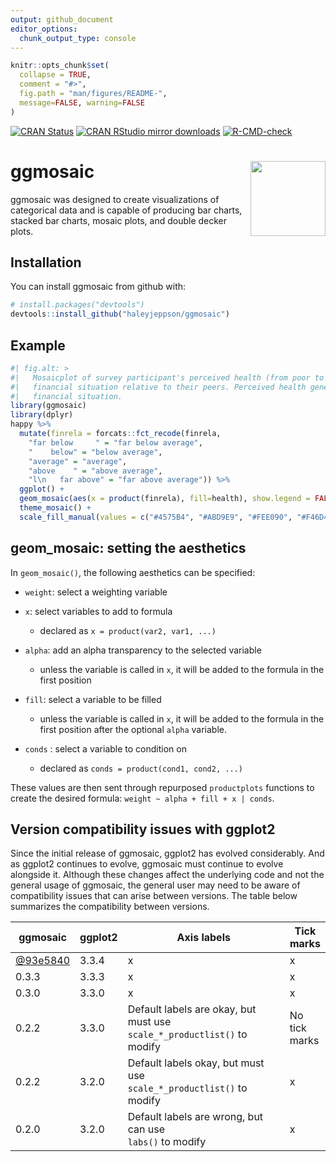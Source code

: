 ```yaml
---
output: github_document
editor_options: 
  chunk_output_type: console
---
```


<!-- README.md is generated from README.Rmd. Please edit that file -->

```r
knitr::opts_chunk$set(
  collapse = TRUE,
  comment = "#>",
  fig.path = "man/figures/README-",
  message=FALSE, warning=FALSE
)
```

<!-- badges: start -->
[![CRAN Status](http://www.r-pkg.org/badges/version/ggmosaic)](https://cran.r-project.org/package=ggmosaic) [![CRAN RStudio mirror downloads](http://cranlogs.r-pkg.org/badges/ggmosaic)](https://www.r-pkg.org/pkg/ggmosaic) 
[![R-CMD-check](https://github.com/haleyjeppson/ggmosaic/actions/workflows/R-CMD-check.yaml/badge.svg)](https://github.com/haleyjeppson/ggmosaic/actions/workflows/R-CMD-check.yaml)
<!-- badges: end -->
  
# ggmosaic <img src="man/figures/logo.png" align="right" width="120" />

ggmosaic was designed to create visualizations of categorical data and is capable of producing bar charts, stacked bar charts, mosaic plots, and double decker plots.

## Installation

You can install ggmosaic from github with:

```r
# install.packages("devtools")
devtools::install_github("haleyjeppson/ggmosaic")
```

## Example

```r
#| fig.alt: >
#|   Mosaicplot of survey participant's perceived health (from poor to excellent) given their
#|   financial situation relative to their peers. Perceived health generally increases with better
#|   financial situation.
library(ggmosaic)
library(dplyr)
happy %>% 
  mutate(finrela = forcats::fct_recode(finrela,
    "far below     " = "far below average",
    "    below" = "below average",
    "average" = "average",
    "above    " = "above average", 
    "l\n   far above" = "far above average")) %>% 
  ggplot() +
  geom_mosaic(aes(x = product(finrela), fill=health), show.legend = FALSE) +
  theme_mosaic() +
  scale_fill_manual(values = c("#4575B4", "#ABD9E9", "#FEE090", "#F46D43"))
```

## geom_mosaic: setting the aesthetics
 
In `geom_mosaic()`, the following aesthetics can be specified:

-   `weight`: select a weighting variable

-   `x`: select variables to add to formula

    -   declared as `x = product(var2, var1, ...)`

-   `alpha`: add an alpha transparency to the selected variable

    -   unless the variable is called in `x`, it will be added to the formula in the first position

-   `fill`: select a variable to be filled

    -   unless the variable is called in `x`, it will be added to the formula in the first position after the optional `alpha` variable.

-   `conds` : select a variable to condition on

    -   declared as `conds = product(cond1, cond2, ...)`

These values are then sent through repurposed `productplots` functions to create the desired formula: `weight ~ alpha + fill + x | conds`.

## Version compatibility issues with ggplot2

Since the initial release of ggmosaic, ggplot2 has evolved considerably. And as ggplot2 continues to evolve, ggmosaic must continue to evolve alongside it. Although these changes affect the underlying code and not the general usage of ggmosaic, the general user may need to be aware of compatibility issues that can arise between versions. The table below summarizes the compatibility between versions. 


| ggmosaic | ggplot2 | Axis labels                                                                   | Tick marks    |
|----------|---------|-------------------------------------------------------------------------------|---------------|
| [@93e5840](https://github.com/haleyjeppson/ggmosaic/commit/93e5840cc9586524428d36aeb8b33630341d20d7)    | 3.3.4   | x                                                                             | x     |
| 0.3.3    | 3.3.3   | x                                                                             | x             |
| 0.3.0    | 3.3.0   | x                                                                             | x             |
| 0.2.2    | 3.3.0   | Default labels are okay, but must use <br>`scale_*_productlist()` to modify | No tick marks |
| 0.2.2    | 3.2.0   | Default labels okay, but must use <br>`scale_*_productlist()` to modify     | x             |
| 0.2.0    | 3.2.0   | Default labels are wrong, but can use <br>`labs()` to modify                  | x             |

